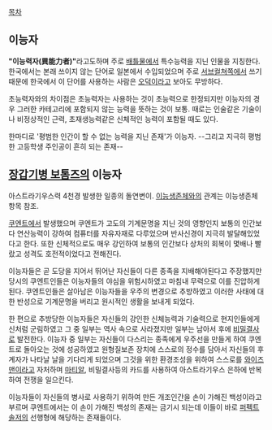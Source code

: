 {{{+1 異能者}}}

[[목차]]

== 이능자 ==
'''"이능력자(異能力者)"'''라고도하며 주로 [[배틀물]]에서 특수능력을 지닌 인물을 지칭한다. 한국에서는 본래 쓰이지 않는 단어로 일본에서 수입되었으며 주로 [[서브컬쳐]]쪽에서 쓰기 때문에 한국에서 이 단어를 사용하는 사람은 [[오덕]]이라고 보아도 무방하다. 

초능력자와의 차이점은 초능력자는 사용하는 것이 초능력으로 한정되지만 이능자의 경우 그러한 카테고리에 포함되지 않는 능력을 뜻하는 것이 보통. 때로는 인술같은 기술이나 비정상적인 근력, 초재생능력같은 신체적인 능력이 포함될 때도 있다.

한마디로 '평범한 인간이 할 수 없는 능력을 지닌 존재'가 이능자. --그리고 지극히 평범한 고등학생 주인공이 흔히 되는 존재--


== [[장갑기병 보톰즈]]의 이능자 ==
아스트라기우스력 4천경 발생한 일종의 돌연변이.
[[이능생존체]]와의 관계는 이능생존체 항목 참조.

[[쿠엔트]]에서 발생했으며 쿠엔트가 고도의 기계문명을 지닌 것의 영향인지 보통의 인간보다 연산능력이 강하여 컴퓨터를 자유자재로 다루었으며 반사신경이 지극히 발달해있었다고 한다. 또한 신체적으로도 매우 강인하여 보통의 인간보다 상처의 회복이 몇배나 빨랐고 성격도 호전적이었다고 전해진다.

이능자들은 곧 도당을 지어서 뛰어난 자신들이 다른 종족을 지배해야된다고 주장했지만 당시의 쿠엔트인들은 이능자들의 야심을 위험시하였고 마침내 무력으로 이를 진압하게 된다. 쿠엔트인들은 살아남은 이능자들을 우주의 변경으로 추방하였고 이러한 사태에 대한 반성으로 기계문명을 버리고 원시적인 생활을 보내게 되었다.

한 편으로 추방당한 이능자들은 자신들의 강인한 신체능력과 기술력으로 현지인들에게 신처럼 군림하였고 그 중 일부는 역사 속으로 사라졌지만 일부는 남아서 후에 [[비밀결사]]로 발전한다. 이능자 중 일부는 자신들이 다스리는 종족에게 우주선을 만들게 하여 쿠엔트로 돌아오는 것에 성공하였고 원형질보존 장치에 스스로의 정수를 담아서 자신들의 후계자가 나타날 날을 기다리게 되었으며 그것을 위한 환경조성을 위하여 스스로를 [[와이즈맨]]이라고 자처하며 [[마티알]], 비밀결사등의 카드를 사용하여 아스트라기우스 은하에 반복하여 전쟁을 일으킨다.

이능자들이 자신들의 병사로 사용하기 위하여 만든 개조인간을 손이 가해진 백성이라고 부르며 쿠엔트에서는 이 손이 가해진 백성의 존재는 금기시 되는데 이들이 바로 [[퍼펙트 솔저]]의 선행형에 해당하는 존재들이다.
